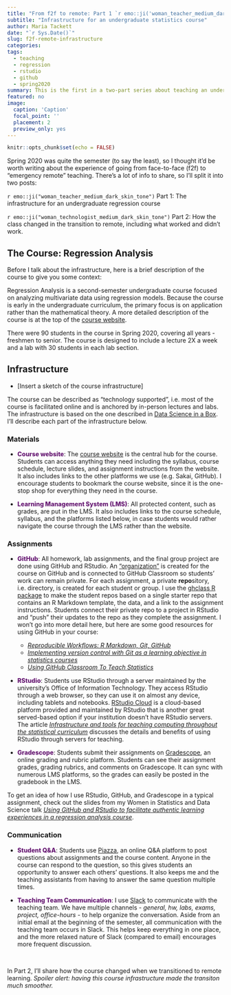 ```yaml
---
title: "From f2f to remote: Part 1 `r emo::ji('woman_teacher_medium_dark_skin_tone')`" 
subtitle: "Infrastructure for an undergraduate statistics course"
author: Maria Tackett
date: "`r Sys.Date()`"
slug: f2f-remote-infrastructure
categories:
tags:
  - teaching
  - regression
  - rstudio
  - github
  - spring2020
summary: This is the first in a two-part series about teaching an undergraduate regression course in Spring 2020. In this post, I describe the infrastructure for the course, which was primarily web-based even before the transition to remote learning. 
featured: no
image: 
  caption: 'Caption'
  focal_point: ''
  placement: 2
  preview_only: yes
---
```


```r
knitr::opts_chunk$set(echo = FALSE)
```

<style>
.emph {
font-weight: 850; 
color: #671973;
}
</style>

Spring 2020 was quite the semester (to say the least), so I thought it'd be worth writing about the experience of going from face-to-face (f2f) to "emergency remote" teaching. There's a lot of info to share, so I'll split it into two posts: 

`r emo::ji("woman_teacher_medium_dark_skin_tone")` Part 1: The infrastructure for an undergraduate regression course

`r emo::ji("woman_technologist_medium_dark_skin_tone")` Part 2: How the class changed in the transition to remote, including what worked and didn't work. 

## The Course: Regression Analysis {#sta210}

Before I talk about the infrastructure, here is a brief description of the course to give you some context:

Regression Analysis is a second-semester undergraduate course focused on analyzing multivariate data using regression models. Because the course is early in the undergraduate curriculum, the primary focus is on application rather than the mathematical theory. A more detailed description of the course is at the top of the [course website](https://www2.stat.duke.edu/courses/Spring20/sta210.001/index.html). 

There were 90 students in the course in Spring 2020, covering all years - freshmen to senior. The course is designed to include a lecture 2X a week and a lab with 30 students in each lab section. 

## Infrastructure

- [Insert a sketch of the course infrastructure]

The course can be described as "technology supported", i.e. most of the course is facilitated online and is anchored by in-person lectures and labs. The infrastructure is based on the one described in [Data Science in a Box](https://datasciencebox.org/infrastructure/). I'll describe each part of the infrastructure below.


### Materials 

- <font class = "emph">Course website</font>: The [course website](https://www2.stat.duke.edu/courses/Spring20/sta210.001/index.html) is the central hub for the course. Students can access anything they need including the syllabus, course schedule, lecture slides, and assignment instructions from the website. It also includes links to the other platforms we use (e.g. Sakai, GitHub). I encourage students to bookmark the course website, since it is the one-stop shop for everything they need in the course. 

- <font class = "emph">Learning Management System (LMS)</font>: All protected content, such as grades, are put in the LMS. It also includes links to the course schedule, syllabus, and the platforms listed below, in case students would rather navigate the course through the LMS rather than the website. 

### Assignments

- <font class = "emph">GitHub</font>: All homework, lab assignments, and the final group project are done using GitHub and RStudio. An ["organization"](http://www.github.com/sta210-sp20) is created for the course on GitHub and is connected to GitHub Classroom so students' work can remain private. For each assignment, a private **repo**sitory, i.e. directory, is created for each student or group. I use the [ghclass R package](https://rundel.github.io/ghclass/) to make the student repos based on a single starter repo that contains an R Markdown template, the data, and a link to the assignment instructions. Students connect their private repo to a project in RStudio and "push" their updates to the repo as they complete the assignment. I won't go into more detail here, but here are some good resources for using GitHub in your course: 
    - [*Reproducible Workflows: R Markdown, Git, GitHub*](https://rstudio-conf-2020.github.io/design-ds-classroom/materials/05-github/slides/05-github.html#1)
    - [*Implementing version control with Git as a learning objective in statistics courses*](https://arxiv.org/abs/2001.01988)
    - [*Using GitHub Classroom To Teach Statistics*](https://amstat.tandfonline.com/doi/full/10.1080/10691898.2019.1617089#.XtbPQBNKgdU)


- <font class = "emph">RStudio</font>: Students use RStudio through a server maintained by the university's Office of Information Technology. They access RStudio through a web browser, so they can use it on almost any device, including tablets and notebooks. [RStudio Cloud](rstudio.cloud) is a cloud-based platform provided and maintained by RStudio that is another great served-based option if your institution doesn't have RStudio servers. The article [*Infrastructure and tools for teaching computing throughout the statistical curriculum*](https://peerj.com/preprints/3181/) discusses the details and benefits of using RStudio through servers for teaching.

- <font class = "emph">Gradescope</font>: Students submit their assignments on [Gradescope](https://www.gradescope.com/), an online grading and rubric platform. Students can see their assignment grades, grading rubrics, and comments on Gradescope. It can sync with numerous LMS platforms, so the grades can easily be posted in the gradebook in the LMS.

To get an idea of how I use RStudio, GitHub, and Gradescope in a typical assignment, check out the slides from my Women in Statistics and Data Science talk [*Using GitHub and RStudio to facilitate authentic learning experiences in a regression analysis course*](https://github.com/matackett/talks/blob/master/presentations/wsds-2019.pdf). 

### Communication

- <font class = "emph">Student Q&A</font>: Students use [Piazza](https://piazza.com/), an online Q&A platform to post questions about assignments and the course content. Anyone in the course can respond to the question, so this gives students an opportunity to answer each others' questions. It also keeps me and the teaching assistants from having to answer the same question multiple times.  

- <font class = "emph">Teaching Team Communication</font>: I use [Slack](https://slack.com/) to communicate with the teaching team. We have multiple channels - *general, hw, labs, exams, project, office-hours* - to help organize the conversation. Aside from an initial email at the beginning of the semester, all communication with the teaching team occurs in Slack. This helps keep everything in one place, and the more relaxed nature of Slack (compared to email) encourages more frequent discussion.

<br>

In Part 2, I'll share how the course changed when we transitioned to remote learning. *Spoiler alert: having this course infrastructure made the transiton much smoother.*

